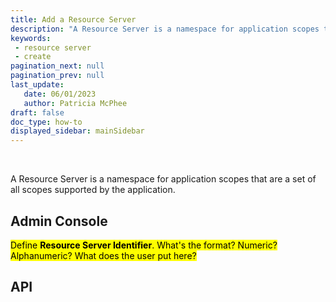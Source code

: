 ```yaml
---
title: Add a Resource Server
description: "A Resource Server is a namespace for application scopes that are a set of all scopes supported by the application. "
keywords: 
 - resource server
 - create
pagination_next: null
pagination_prev: null
last_update: 
   date: 06/01/2023
   author: Patricia McPhee
draft: false
doc_type: how-to
displayed_sidebar: mainSidebar
---
```




<Row>
  <Col span={6}>
    <Alert message="In progress" type="info" />
  </Col>
</Row>
<br />

A Resource Server is a namespace for application scopes that are a set of all scopes supported by the application. 

## Admin Console

<mark>Define **Resource Server Identifier**. What's the format? Numeric? Alphanumeric? What does the user put here?</mark>

## API

<ResourceServerDescription />

<MultiLanguageCodeBlock
curl='curl "https://api-$(REGION).beyondidentity.com/v1/tenants/$(TENANT_ID)/realms/$(REALM_ID)/resource-servers" \
-X POST \
-H "Authorization: Bearer $(TOKEN)" \
-H "Content-Type: application/json" \
-d "{\"resource_server\":{\"display_name\":\"$(APPLICATION_DISPLAY_NAME)\",\"identifier\":\"$(APPLICATION_URI)\",\"scopes\":[\"$(SCOPE)\"]}}"'
title="/resource-servers"
/>